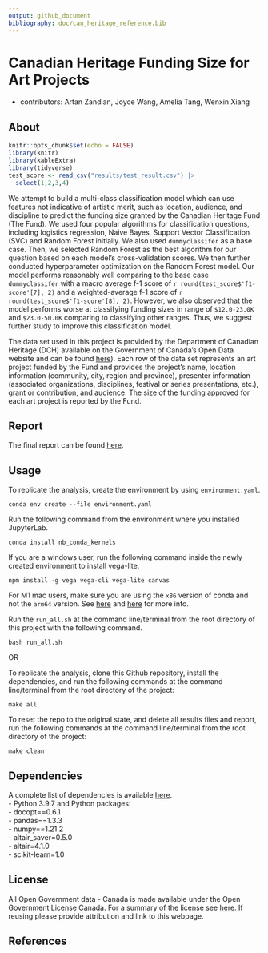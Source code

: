 ```yaml
---
output: github_document
bibliography: doc/can_heritage_reference.bib
---
```

  
# Canadian Heritage Funding Size for Art Projects
- contributors: Artan Zandian, Joyce Wang, Amelia Tang, Wenxin Xiang 

## About

```r
knitr::opts_chunk$set(echo = FALSE)
library(knitr)
library(kableExtra)
library(tidyverse)
test_score <- read_csv("results/test_result.csv") |>
  select(1,2,3,4)
``` 

We attempt to build a multi-class classification model which can use features not indicative of artistic merit, such as location, audience, and discipline to predict the funding size granted by the Canadian Heritage Fund (The Fund). We used four popular algorithms for classification questions, including logistics regression, Naive Bayes, Support Vector Classification (SVC) and Random Forest initially. We also used `dummyclassifer` as a base case. Then, we selected Random Forest as the best algorithm for our question based on each model's cross-validation scores. We then further conducted hyperparameter optimization on the Random Forest model. Our model performs reasonably well comparing to the base case `dummyclassifer` with a macro average f-1 score of `r round(test_score$'f1-score'[7], 2)` and a weighted-average f-1 score of `r round(test_score$'f1-score'[8], 2)`. However, we also observed that the model performs worse at classifying funding sizes in range of `$12.0-23.0K` and `$23.0-50.0K` comparing to classifying other ranges. Thus, we suggest further study to improve this classification model.    


The data set used in this project is provided by the Department of Canadian Heritage (DCH) available on the Government of Canada’s Open Data website and can be found [here](https://open.canada.ca/data/en/dataset/92984c11-6fd4-40c4-b23c-e8832e1f4cd5)). Each row of the data set represents an art project funded by the Fund and provides the project’s name, location information (community, city, region and province), presenter information (associated organizations, disciplines, festival or series presentations, etc.), grant or contribution, and audience. The size of the funding approved for each art project is reported by the Fund.

## Report
The final report can be found [here](https://htmlpreview.github.io/?https://github.com/UBC-MDS/canadian_heritage_funding/blob/main/doc/canadian_heritage_funding_report.html).

## Usage

To replicate the analysis, create the environment by using
`environment.yaml`.

`conda env create --file environment.yaml`

Run the following command from the environment where you installed
JupyterLab.

`conda install nb_conda_kernels`

If you are a windows user, run the following command inside the newly created environment
to install vega-lite.

`npm install -g vega vega-cli vega-lite canvas`

For M1 mac users, make sure you are using the `x86` version of conda and not the `arm64` version.
See [here](https://github.com/conda-forge/miniforge#miniforge3) and [here](https://github.com/mwidjaja1/DSOnMacARM/blob/main/README.md) for more info.

Run the `run_all.sh` at the command line/terminal from the root
directory of this project with the following command.

`bash run_all.sh`


OR

To replicate the analysis, clone this Github repository, install the dependencies, and run the following commands at the command line/terminal from the root directory of the project: 

```
make all
```
To reset the repo to the original state, and delete all results files and report, run the following commands at the command line/terminal from the root directory of the project: 

```
make clean
```


## Dependencies
A complete list of dependencies is available [here](https://github.com/UBC-MDS/canadian_heritage_funding/blob/main/environment.yaml).
<br>- Python 3.9.7 and Python packages:
<br>- docopt==0.6.1
<br>- pandas==1.3.3
<br>- numpy==1.21.2
<br>- altair_saver=0.5.0
<br>- altair=4.1.0
<br>- scikit-learn=1.0
  
## License
All Open Government data - Canada is made available under the Open Government License Canada. For a summary of the license see [here](https://github.com/UBC-MDS/canadian_heritage_funding/blob/main/LICENSE.md). If reusing please provide attribution and link to this webpage.

## References